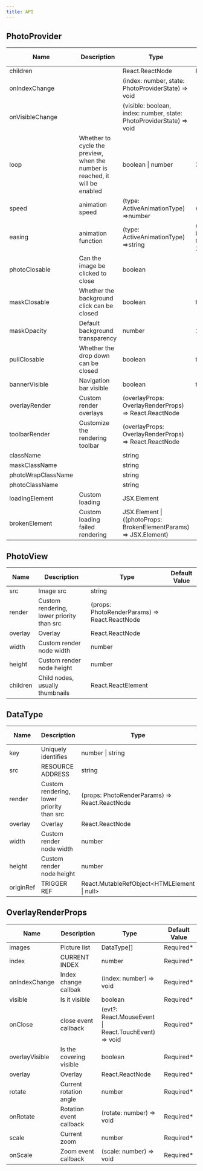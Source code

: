 ```yaml
---
title: API
---
```


## PhotoProvider

| Name               | Description                                                                  | Type                                                                       | Default Value                            |
| ------------------ | ---------------------------------------------------------------------------- | -------------------------------------------------------------------------- | ---------------------------------------- |
| children           |                                                                              | React.ReactNode                                                            | Required\*                               |
| onIndexChange      |                                                                              | (index: number, state: PhotoProviderState) =&gt; void                      |
| onVisibleChange    |                                                                              | (visible: boolean, index: number, state: PhotoProviderState) =&gt; void    |
| loop               | Whether to cycle the preview, when the number is reached, it will be enabled | boolean \| number                                                          | 3                                        |
| speed              | animation speed                                                              | (type: ActiveAnimationType) =>number                                       | () => 400                                |
| easing             | animation function                                                           | (type: ActiveAnimationType) =>string                                       | () => 'cubic-bezier(0.25, 0.8, 0.25, 1)' |
| photoClosable      | Can the image be clicked to close                                            | boolean                                                                    |
| maskClosable       | Whether the background click can be closed                                   | boolean                                                                    | true                                     |
| maskOpacity        | Default background transparency                                              | number                                                                     | 1                                        |
| pullClosable       | Whether the drop down can be closed                                          | boolean                                                                    | true                                     |
| bannerVisible      | Navigation bar visible                                                       | boolean                                                                    | true                                     |
| overlayRender      | Custom render overlays                                                       | \(overlayProps: OverlayRenderProps\) =&gt; React\.ReactNode                |
| toolbarRender      | Customize the rendering toolbar                                              | \(overlayProps: OverlayRenderProps\) =&gt; React\.ReactNode                |
| className          |                                                                              | string                                                                     |
| maskClassName      |                                                                              | string                                                                     |
| photoWrapClassName |                                                                              | string                                                                     |
| photoClassName     |                                                                              | string                                                                     |
| loadingElement     | Custom loading                                                               | JSX\.Element                                                               |
| brokenElement      | Custom loading failed rendering                                              | JSX\.Element \| \(\(photoProps: BrokenElementParams\) =&gt; JSX\.Element\) |

## PhotoView

| Name     | Description                               | Type                                                | Default Value |
| -------- | ----------------------------------------- | --------------------------------------------------- | ------------- |
| src      | Image src                                 | string                                              |
| render   | Custom rendering, lower priority than src | \(props: PhotoRenderParams\) =&gt; React\.ReactNode |
| overlay  | Overlay                                   | React\.ReactNode                                    |
| width    | Custom render node width                  | number                                              |
| height   | Custom render node height                 | number                                              |
| children | Child nodes, usually thumbnails           | React\.ReactElement                                 |

## DataType

| Name      | Description                               | Type                                                | Default Value |
| --------- | ----------------------------------------- | --------------------------------------------------- | ------------- |
| key       | Uniquely identifies                       | number \| string                                    | Required\*    |
| src       | RESOURCE ADDRESS                          | string                                              |
| render    | Custom rendering, lower priority than src | \(props: PhotoRenderParams\) =&gt; React\.ReactNode |
| overlay   | Overlay                                   | React\.ReactNode                                    |
| width     | Custom render node width                  | number                                              |
| height    | Custom render node height                 | number                                              |
| originRef | TRIGGER REF                               | React\.MutableRefObject&lt;HTMLElement \| null&gt;  |

## OverlayRenderProps

| Name           | Description             | Type                                                        | Default Value |
| -------------- | ----------------------- | ----------------------------------------------------------- | ------------- |
| images         | Picture list            | DataType\[\]                                                | Required\*    |
| index          | CURRENT INDEX           | number                                                      | Required\*    |
| onIndexChange  | Index change callbak    | \(index: number\) =&gt; void                                | Required\*    |
| visible        | Is it visible           | boolean                                                     | Required\*    |
| onClose        | close event callback    | \(evt?: React\.MouseEvent \| React\.TouchEvent\) =&gt; void | Required\*    |
| overlayVisible | Is the covering visible | boolean                                                     | Required\*    |
| overlay        | Overlay                 | React\.ReactNode                                            | Required\*    |
| rotate         | Current rotation angle  | number                                                      | Required\*    |
| onRotate       | Rotation event callback | \(rotate: number\) =&gt; void                               | Required\*    |
| scale          | Current zoom            | number                                                      | Required\*    |
| onScale        | Zoom event callback     | \(scale: number\) =&gt; void                                | Required\*    |

